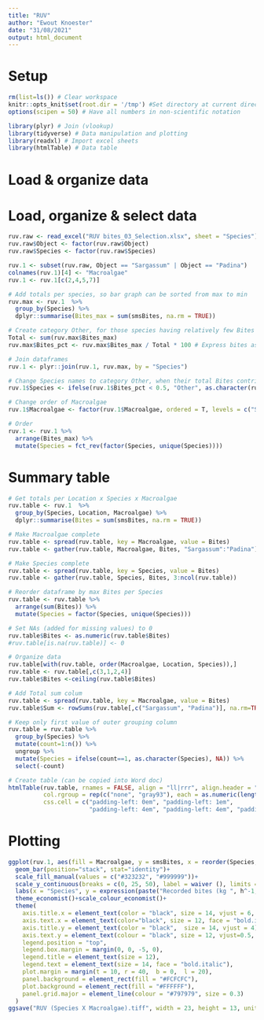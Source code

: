 ```yaml
---
title: "RUV"
author: "Ewout Knoester"
date: "31/08/2021"
output: html_document
---
```


# Setup
```r

rm(list=ls()) # Clear workspace
knitr::opts_knit$set(root.dir = '/tmp') #Set directory at current directory for all subsequent chunks
options(scipen = 50) # Have all numbers in non-scientific notation

library(plyr) # Join (vlookup)
library(tidyverse) # Data manipulation and plotting
library(readxl) # Import excel sheets
library(htmlTable) # Data table

```


# Load & organize data
<!--
Data info:
  Data collected by Veerle Plug
  Data quantified by Veerle (then to be checked by Mercy & Cindy)
  Bites standardized to weight and time (bites * gram / minute)
-->

# Load, organize & select data
```r

ruv.raw <- read_excel("RUV bites_03_Selection.xlsx", sheet = "Species")
ruv.raw$Object <- factor(ruv.raw$Object)
ruv.raw$Species <- factor(ruv.raw$Species)

ruv.1 <- subset(ruv.raw, Object == "Sargassum" | Object == "Padina")
colnames(ruv.1)[4] <- "Macroalgae"
ruv.1 <- ruv.1[c(2,4,5,7)]

# Add totals per species, so bar graph can be sorted from max to min
ruv.max <- ruv.1  %>%  
  group_by(Species) %>% 
  dplyr::summarise(Bites_max = sum(smsBites, na.rm = TRUE))

# Create category Other, for those species having relatively few Bites
Total <- sum(ruv.max$Bites_max)
ruv.max$Bites_pct <- ruv.max$Bites_max / Total * 100 # Express bites as percentages of total Bites

# Join dataframes
ruv.1 <- plyr::join(ruv.1, ruv.max, by = "Species")

# Change Species names to category Other, when their total Bites contribute < 3%
ruv.1$Species <- ifelse(ruv.1$Bites_pct < 0.5, "Other", as.character(ruv.1$Species))

# Change order of Macroalgae
ruv.1$Macroalgae <- factor(ruv.1$Macroalgae, ordered = T, levels = c("Sargassum", "Padina"))

# Order
ruv.1 <- ruv.1 %>%
  arrange(Bites_max) %>%               
  mutate(Species = fct_rev(factor(Species, unique(Species))))

```

# Summary table
```r

# Get totals per Location x Species x Macroalgae
ruv.table <- ruv.1  %>%  
  group_by(Species, Location, Macroalgae) %>% 
  dplyr::summarise(Bites = sum(smsBites, na.rm = TRUE))

# Make Macroalgae complete
ruv.table <- spread(ruv.table, key = Macroalgae, value = Bites)
ruv.table <- gather(ruv.table, Macroalgae, Bites, "Sargassum":"Padina") 

# Make Species complete
ruv.table <- spread(ruv.table, key = Species, value = Bites)
ruv.table <- gather(ruv.table, Species, Bites, 3:ncol(ruv.table))

# Reorder dataframe by max Bites per Species
ruv.table <- ruv.table %>%
  arrange(sum(Bites)) %>%               
  mutate(Species = factor(Species, unique(Species)))

# Set NAs (added for missing values) to 0
ruv.table$Bites <- as.numeric(ruv.table$Bites)
#ruv.table[is.na(ruv.table)] <- 0

# Organize data
ruv.table[with(ruv.table, order(Macroalgae, Location, Species)),]
ruv.table <- ruv.table[,c(3,1,2,4)]
ruv.table$Bites <-ceiling(ruv.table$Bites)

# Add Total sum colum
ruv.table <- spread(ruv.table, key = Macroalgae, value = Bites)
ruv.table$Sum <- rowSums(ruv.table[,c("Sargassum", "Padina")], na.rm=TRUE)

# Keep only first value of outer grouping column
ruv.table = ruv.table %>%
  group_by(Species) %>%
  mutate(count=1:n()) %>%
  ungroup %>%
  mutate(Species = ifelse(count==1, as.character(Species), NA)) %>%
  select(-count)

# Create table (can be copied into Word doc)
htmlTable(ruv.table, rnames = FALSE, align = "ll|rrr", align.header = "llrrr",
          col.rgroup = rep(c("none", "gray93"), each = as.numeric(length(unique(na.omit(ruv.table$Location))))),
          css.cell = c("padding-left: 0em", "padding-left: 1em", 
                       "padding-left: 4em", "padding-left: 4em", "padding-left: 2em" ))

```


# Plotting
```r

ggplot(ruv.1, aes(fill = Macroalgae, y = smsBites, x = reorder(Species, -Bites_max))) + 
  geom_bar(position="stack", stat="identity")+
  scale_fill_manual(values = c("#323232", "#999999"))+
  scale_y_continuous(breaks = c(0, 25, 50), label = waiver (), limits = c (0, 50))+
  labs(x = "Species", y = expression(paste("Recorded bites (kg ", h^-1,")")))+
  theme_economist()+scale_colour_economist()+
  theme(
    axis.title.x = element_text(color = "black", size = 14, vjust = 6, hjust = 0.5),
    axis.text.x = element_text(color="black", size = 12, face = "bold.italic", angle = -35,  hjust=0, vjust = 1),
    axis.title.y = element_text(color = "black",  size = 14, vjust = 4),
    axis.text.y = element_text(colour = "black", size = 12, vjust=0.5, face = "bold"),
    legend.position = "top",
    legend.box.margin = margin(0, 0, -5, 0),
    legend.title = element_text(size = 12),
    legend.text = element_text(size = 14, face = "bold.italic"),
    plot.margin = margin(t = 10, r = 40,  b = 0,  l = 20),
    panel.background = element_rect(fill = "#FCFCFC"),
    plot.background = element_rect(fill = "#FFFFFF"),
    panel.grid.major = element_line(colour = "#797979", size = 0.3)
  )
ggsave("RUV (Species X Macroalgae).tiff", width = 23, height = 13, units = "cm", dpi=1200, compression = "lzw")
```


